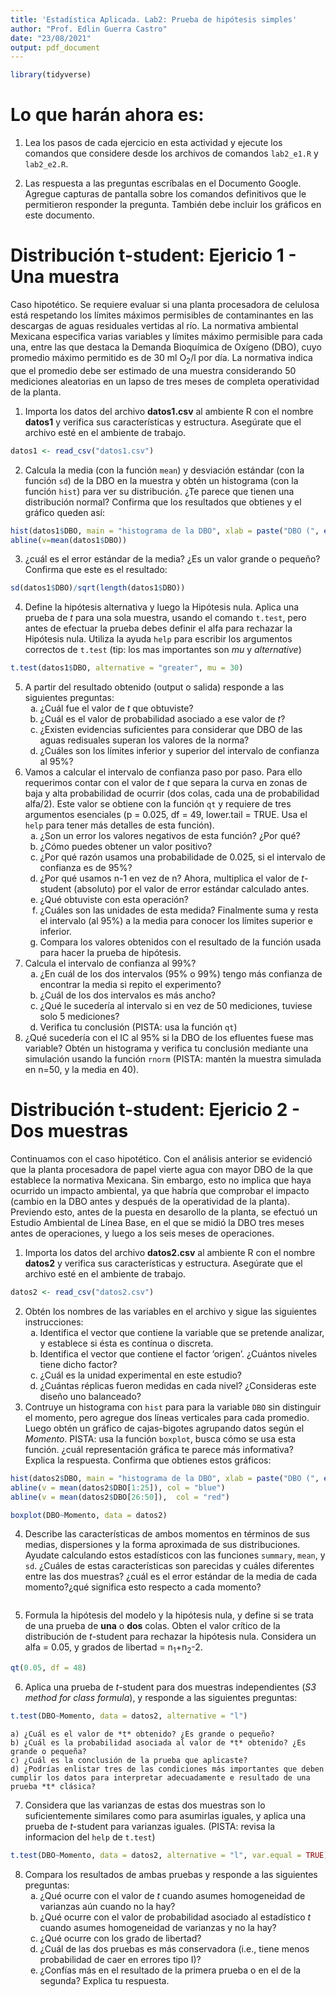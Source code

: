 ```yaml
---
title: 'Estadística Aplicada. Lab2: Prueba de hipótesis simples'
author: "Prof. Edlin Guerra Castro"
date: "23/08/2021"
output: pdf_document
---
```


```r
library(tidyverse)
```

# Lo que harán ahora es:

1. Lea los pasos de cada ejercicio en esta actividad y ejecute los comandos que considere desde los archivos de comandos `lab2_e1.R` y `lab2_e2.R`. 

2. Las respuesta a las preguntas escríbalas en el Documento Google. Agregue capturas de pantalla sobre los comandos definitivos que le permitieron responder la pregunta. También debe incluir los gráficos en este documento.

# Distribución t-student: Ejericio 1 - Una muestra

Caso hipotético. Se requiere evaluar si una planta procesadora de celulosa está respetando los límites máximos permisibles  de  contaminantes en las descargas de aguas residuales vertidas al río. La normativa ambiental Mexicana especifica varias variables y límites máximo permisible para cada una, entre las que destaca la Demanda Bioquímica de Oxígeno (DBO), cuyo promedio máximo permitido es de 30 ml O<sub>2</sub>/l por día. La normativa indica que el promedio debe ser estimado de una muestra considerando 50 mediciones aleatorias en un lapso de tres meses de completa operatividad de la planta. 

1. Importa los datos del archivo **datos1.csv** al ambiente R con el nombre **datos1** y verifica sus características y estructura. Asegúrate que el archivo esté en el ambiente de trabajo.

```r
datos1 <- read_csv("datos1.csv")
```


2. Calcula la media (con la función `mean`) y desviación estándar (con la función `sd`) de la DBO en la muestra y obtén un histograma (con la función `hist`) para ver su distribución. ¿Te parece que tienen una distribución normal? Confirma que los resultados que obtienes y el gráfico queden así:

```r
hist(datos1$DBO, main = "histograma de la DBO", xlab = paste("DBO (", expression(O[2]), "ml/l/d)"), ylab =" Frecuencia")
abline(v=mean(datos1$DBO))


```

3. ¿cuál es el error estándar de la media? ¿Es un valor grande o pequeño? Confirma que este es el resultado:
```r

sd(datos1$DBO)/sqrt(length(datos1$DBO))

```


4. Define la hipótesis alternativa y luego la Hipótesis nula. Aplica una prueba de *t* para una sola muestra, usando el comando `t.test`, pero antes de efectuar la prueba debes definir el alfa para rechazar la Hipótesis nula. Utiliza la ayuda `help` para escribir los argumentos correctos de `t.test` (tip: los mas importantes son *mu* y *alternative*)

```r
t.test(datos1$DBO, alternative = "greater", mu = 30)

```

5. A partir del resultado obtenido (output o salida) responde a las siguientes preguntas:
    a) ¿Cuál fue el valor de *t* que obtuviste? 
    b) ¿Cuál es el valor de probabilidad asociado a ese valor de *t*?
    c) ¿Existen evidencias suficientes para considerar que DBO de las aguas redisuales superan los valores de la norma?
    d) ¿Cuáles son los límites inferior y superior del intervalo de confianza al 95%? 

6. Vamos a calcular el intervalo de confianza paso por paso. Para ello requerimos contar con el valor de *t* que separa la curva en zonas de baja y alta probabilidad de ocurrir (dos colas, cada una de probabilidad alfa/2). Este valor se obtiene con la función `qt` y requiere de tres argumentos esenciales (p = 0.025, df = 49, lower.tail = TRUE. Usa el `help` para tener más detalles de esta función).
    a) ¿Son un error los valores negativos de esta función? ¿Por qué? 
    b) ¿Cómo puedes obtener un valor positivo?
    c) ¿Por qué razón usamos una probabilidade de 0.025, si el intervalo de confianza es de 95%?
    d) ¿Por qué usamos n-1 en vez de n?
    Ahora, multiplica el valor de *t*-student (absoluto) por el valor de error estándar calculado antes.
    e) ¿Qué obtuviste con esta operación? 
    f) ¿Cuáles son las unidades de esta medida?
    Finalmente suma y resta el intervalo (al 95%) a la media para conocer los límites superior e inferior. 
    g) Compara los valores obtenidos con el resultado de la función usada para hacer la prueba de hipótesis.

7. Calcula el intervalo de confianza al 99%? 
    a) ¿En cuál de los dos intervalos (95% o 99%) tengo más confianza de encontrar la media si repito el experimento?
    b) ¿Cuál de los dos intervalos es más ancho?
    c) ¿Qué le sucedería al intervalo si en vez de 50 mediciones, tuviese solo 5 mediciones?
    d) Verifica tu conclusión (PISTA: usa la función `qt`)

8. ¿Qué sucedería con el IC al 95% si la DBO de los efluentes fuese mas variable? 
    Obtén un histograma y verifica tu conclusión mediante una simulación usando la función `rnorm` (PISTA: mantén la muestra simulada en n=50, y la media en 40).
    
# Distribución t-student: Ejericio 2 - Dos muestras

Continuamos con el caso hipotético. Con el análisis anterior se evidenció que la planta procesadora de papel vierte agua con mayor DBO de la que establece la normativa Mexicana. Sin embargo, esto no implica que haya ocurrido un impacto ambiental, ya que habría que comprobar el impacto (cambio en la DBO antes y después de la operatividad de la planta). Previendo esto, antes de la puesta en desarollo de la planta, se efectuó un Estudio Ambiental de Línea Base, en el que se midió la DBO tres meses antes de operaciones, y luego a los seis meses de operaciones.

1. Importa los datos del archivo **datos2.csv** al ambiente R con el nombre **datos2** y verifica sus características y estructura. Asegúrate que el archivo esté en el ambiente de trabajo.

```r
datos2 <- read_csv("datos2.csv")
```


2. Obtén los nombres de las variables en el archivo y sigue las siguientes instrucciones:
    a) Identifica el vector que contiene la variable que se pretende analizar, y establece si ésta es contínua o discreta.
    b) Identifica el vector que contiene el factor 'origen'. ¿Cuántos niveles tiene dicho factor? 
    c) ¿Cuál es la unidad experimental en este estudio?
    d) ¿Cuántas réplicas fueron medidas en cada nivel? ¿Consideras este diseño uno balanceado?

3. Contruye un histograma con `hist` para para la variable `DBO` sin distinguir el momento, pero agregue dos líneas verticales para cada promedio. Luego obtén un gráfico de cajas-bigotes agrupando datos según el *Momento*. PISTA: usa la función `boxplot`, busca cómo se usa esta función. ¿cuál representación gráfica te parece más informativa? Explica la respuesta. Confirma que obtienes estos gráficos: 
```r
hist(datos2$DBO, main = "histograma de la DBO", xlab = paste("DBO (", expression(O[2]), "ml/l/d)"), ylab =" Frecuencia")
abline(v = mean(datos2$DBO[1:25]), col = "blue")
abline(v = mean(datos2$DBO[26:50]),  col = "red")

boxplot(DBO~Momento, data = datos2)
```  

4. Describe las características de ambos momentos en términos de sus medias, dispersiones y la forma aproximada de sus distribuciones. Ayudate calculando estos estadísticos con las funciones `summary`, `mean`, y `sd`. ¿Cuáles de estas características son parecidas y cuáles diferentes entre las dos muestras? ¿cuál es el error estándar de la media de cada momento?¿qué significa esto respecto a cada momento?
```r

```

5. Formula la hipótesis del modelo y la hipótesis nula, y define si se trata de una prueba de **una** o **dos** colas. Obten el valor crítico de la distribución de *t*-student para rechazar la hipótesis nula. Considera un alfa = 0.05, y grados de libertad = n~1~+n~2~-2.

```r
qt(0.05, df = 48)
```

6. Aplica una prueba de *t*-student para dos muestras independientes (*S3 method for class formula*), y responde a las siguientes preguntas:
```r
t.test(DBO~Momento, data = datos2, alternative = "l")

```    
    a) ¿Cuál es el valor de *t* obtenido? ¿Es grande o pequeño?
    b) ¿Cuál es la probabilidad asociada al valor de *t* obtenido? ¿Es grande o pequeña?
    c) ¿Cuál es la conclusión de la prueba que aplicaste?
    d) ¿Podrías enlistar tres de las condiciones más importantes que deben cumplir los datos para interpretar adecuadamente e resultado de una prueba *t* clásica?
    
7. Considera que las varianzas de estas dos muestras son lo suficientemente similares como para asumirlas iguales,
    y aplica una prueba de *t*-student para varianzas iguales. (PISTA: revisa la informacion del `help` de `t.test`)

```r
t.test(DBO~Momento, data = datos2, alternative = "l", var.equal = TRUE)

```    


8. Compara los resultados de ambas pruebas y responde a las siguientes preguntas:
    a) ¿Qué ocurre con el valor de *t* cuando asumes homogeneidad de varianzas aún cuando no la hay?
    b) ¿Qué ocurre con el valor de probabilidad asociado al estadístico *t* cuando asumes homogeneidad de varianzas y no la hay?
    c) ¿Qué ocurre con los grado de libertad?
    d) ¿Cuál de las dos pruebas es más conservadora (i.e., tiene menos probabilidad de caer en errores tipo I)?
    e) ¿Confías más en el resultado de la primera prueba o en el de la segunda? Explica tu respuesta.    

